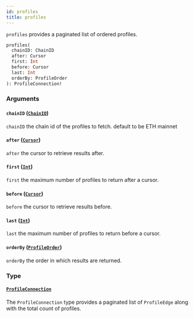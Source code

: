 ```yaml
---
id: profiles
title: profiles
---
```



`profiles` provides a paginated list of ordered profiles.

```graphql
profiles(
  chainID: ChainID
  after: Cursor
  first: Int
  before: Cursor
  last: Int
  orderBy: ProfileOrder
): ProfileConnection!
```


### Arguments

#### `chainID` ([`ChainID`](/reference/scalars/chain-id))

`chainID` the chain id of the profiles to fetch. default to be ETH mainnet


#### `after` ([`Cursor`](/reference/scalars/cursor))

`after` the cursor to retrieve results after.


#### `first` ([`Int`](/reference/scalars/int))

`first` the maximum number of profiles to return after a cursor.


#### `before` ([`Cursor`](/reference/scalars/cursor))

`before` the cursor to retrieve results before.


#### `last` ([`Int`](/reference/scalars/int))

`last` the maximum number of profiles to return before a cursor.


#### `orderBy` ([`ProfileOrder`](/reference/inputs/profile-order))

`orderBy` the order in which results are returned.


### Type

#### [`ProfileConnection`](/reference/objects/profile-connection) 

The `ProfileConnection` type provides a paginated list of `ProfileEdge` along with the total count of profiles.




